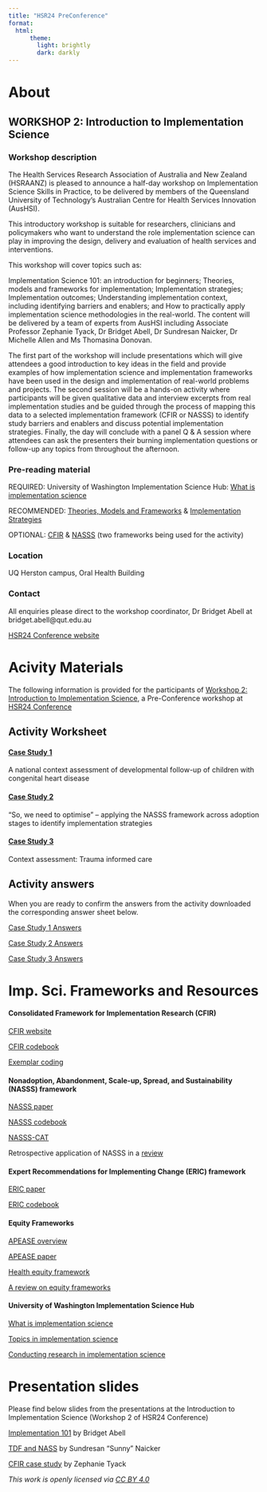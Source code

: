 ```yaml
---
title: "HSR24 PreConference"
format: 
  html:
      theme:
        light: brightly
        dark: darkly
---
```


::: {.nav-pills}
::: {.panel-tabset}

# About

## WORKSHOP 2: Introduction to Implementation Science

### Workshop description

The Health Services Research Association of Australia and New Zealand (HSRAANZ) is pleased to announce a half-day workshop on Implementation Science Skills in Practice, to be delivered by members of the Queensland University of Technology’s Australian Centre for Health Services Innovation (AusHSI).

This introductory workshop is suitable for researchers, clinicians and policymakers who want to understand the role implementation science can play in improving the design, delivery and evaluation of health services and interventions.

This workshop will cover topics such as:

Implementation Science 101: an introduction for beginners; Theories, models and frameworks for implementation; Implementation strategies; Implementation outcomes; Understanding implementation context, including identifying barriers and enablers; and How to practically apply implementation science methodologies in the real-world. The content will be delivered by a team of experts from AusHSI including Associate Professor Zephanie Tyack, Dr Bridget Abell, Dr Sundresan Naicker, Dr Michelle Allen and Ms Thomasina Donovan.

The first part of the workshop will include presentations which will give attendees a good introduction to key ideas in the field and provide examples of how implementation science and implementation frameworks have been used in the design and implementation of real-world problems and projects. The second session will be a hands-on activity where participants will be given qualitative data and interview excerpts from real implementation studies and be guided through the process of mapping this data to a selected implementation framework (CFIR or NASSS) to identify study barriers and enablers and discuss potential implementation strategies. Finally, the day will conclude with a panel Q & A session where attendees can ask the presenters their burning implementation questions or follow-up any topics from throughout the afternoon.


### Pre-reading material

REQUIRED: University of Washington Implementation Science Hub: [What is implementation science](https://impsciuw.org/implementation-science/learn/implementation-science-overview/)

RECOMMENDED: [Theories, Models and Frameworks](https://airdrive.eventsair.com/eventsairaueprod/production-eventstudio-public/2e472a0458ad47afb6ca9517f4882c02) & [Implementation Strategies](https://airdrive.eventsair.com/eventsairaueprod/production-eventstudio-public/c720c48f8c114d0e8f32513586aa64db)

OPTIONAL:  [CFIR](https://airdrive.eventsair.com/eventsairaueprod/production-eventstudio-public/9c58c49bb1cb46d7b3624514b62a99f3) & [NASSS](https://airdrive.eventsair.com/eventsairaueprod/production-eventstudio-public/337734a167d741fe98b59879b1770ca2) (two frameworks being used for the activity)


### Location  

UQ Herston campus, Oral Health Building


### Contact

All enquiries please direct to the workshop coordinator, Dr Bridget Abell at bridget.abell@qut.edu.au 

[HSR24 Conference website](https://eventstudio.eventsair.com/hsr-2024-conference/)




# Acivity Materials

The following information is provided for the participants of [Workshop 2: Introduction to Implementation Science](https://eventstudio.eventsair.com/hsr-2024-conference/workshops), a Pre-Conference workshop at [HSR24 Conference](https://eventstudio.eventsair.com/hsr-2024-conference/)


::: {.nav-pills}
::: {.panel-tabset}

## Activity Worksheet

#### [Case Study 1](https://github.com/Thomasina-Donovan/ImpSciWorkshop_HSR24/raw/main/assets/Case Study 1/ActivityWorksheet_CaseStudy1_Blank.docx)

A national context assessment of developmental follow-up of children with congenital heart disease


#### [Case Study 2](https://github.com/Thomasina-Donovan/ImpSciWorkshop_HSR24/raw/main/assets/Case Study 2/ActivityWorksheet_CaseStudy2_Blank.docx)

“So, we need to optimise" – applying the NASSS framework across adoption stages to identify implementation strategies 


#### [Case Study 3](https://github.com/Thomasina-Donovan/ImpSciWorkshop_HSR24/raw/main/assets/Case Study 3/ActivityWorksheet_CaseStudy3_Blank_Final.docx)

Context assessment: Trauma informed care 



## Activity answers

When you are ready to confirm the answers from the activity downloaded the corresponding answer sheet below.

[Case Study 1 Answers](https://github.com/Thomasina-Donovan/ImpSciWorkshop_HSR24/raw/main/assets/Case Study 1/ActivityWorksheet_CaseStudy1_ANSWERS.docx) 
 
[Case Study 2 Answers](https://github.com/Thomasina-Donovan/ImpSciWorkshop_HSR24/raw/main/assets/Case Study 2/ActivityWorksheet_CaseStudy2_ANSWERS.docx)

[Case Study 3 Answers](https://github.com/Thomasina-Donovan/ImpSciWorkshop_HSR24/raw/main/assets/Case Study 3/ActivityWorksheet_CaseStudy3_ANSWERS_Final.docx)
 

:::
:::



# Imp. Sci. Frameworks and Resources

#### Consolidated Framework for Implementation Research (CFIR)
[CFIR website](https://cfirguide.org/constructs/)

[CFIR codebook](https://github.com/Thomasina-Donovan/ImpSciWorkshop_HSR24/raw/main/assets/CFIR General Codebook.pdf)

[Exemplar coding](https://github.com/Thomasina-Donovan/ImpSciWorkshop_HSR24/raw/main/assets/Exemplar coding.pdf)


#### Nonadoption, Abandonment, Scale-up, Spread, and Sustainability (NASSS) framework
[NASSS paper](https://bmcmedicine.biomedcentral.com/articles/10.1186/s12916-019-1463-x)

[NASSS codebook](https://github.com/Thomasina-Donovan/ImpSciWorkshop_HSR24/raw/main/assets/NASSS Codebook.docx)

[NASSS-CAT](https://www.researchprotocols.org/2020/5/e16861/)

Retrospective application of NASSS in a [review](https://link.springer.com/article/10.1186/s13012-023-01287-y)

####  Expert Recommendations for Implementing Change (ERIC) framework
[ERIC paper](https://implementationscience.biomedcentral.com/articles/10.1186/s13012-015-0295-0)

[ERIC codebook](https://github.com/Thomasina-Donovan/ImpSciWorkshop_HSR24/raw/main/assets/ERIC-Strategy-Handout.pdf)


#### Equity Frameworks

[APEASE overview](https://www.behaviourworksaustralia.org/blog/how-do-you-select-the-most-appropriate-behaviour-change-intervention)

[APEASE paper](https://implementationscience.biomedcentral.com/articles/10.1186/1748-5908-6-42)

[Health equity framework](https://link.springer.com/article/10.1007/s10459-023-10277-0)

[A review on equity frameworks](https://implementationscience.biomedcentral.com/articles/10.1186/s13012-023-01304-0)


#### University of Washington Implementation Science Hub

[What is implementation science](https://impsciuw.org/implementation-science/learn/implementation-science-overview/)

[Topics in implementation science](https://impsciuw.org/implementation-science/learn/topics-in-implementation-science/)

[Conducting research in implementation science](https://impsciuw.org/implementation-science/research/)



# Presentation slides

Please find below slides from the presentations at the Introduction to Implementation Science (Workshop 2 of HSR24 Conference)

[Implementation 101](https://github.com/Thomasina-Donovan/ImpSciWorkshop_HSR24/raw/main/assets/Slides for github/Imp_Sci_101_BA.pdf) by Bridget Abell

[TDF and NASS](https://github.com/Thomasina-Donovan/ImpSciWorkshop_HSR24/raw/main/assets/Slides for github/Workshop_HSR24 TDF and NASSS SN_.pptx) by Sundresan "Sunny" Naicker 

[CFIR case study](https://github.com/Thomasina-Donovan/ImpSciWorkshop_HSR24/raw/main/assets/Slides for github/WorkshopActivity_HSR24_CFIR_FinalR.pdf) by Zephanie Tyack


:::
:::


*This work is openly licensed via [CC BY 4.0](https://creativecommons.org/licenses/by/4.0/)*
